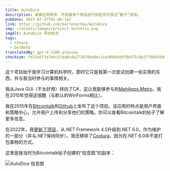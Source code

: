 ```yaml
---
title: AutoDice
description: 桌面应用程序，可连接多个网站进行加密货币投注“骰子”游戏。
pubDate: 2015-07-27T01:46:14Z
link: https://github.com/barrenechea/AutoDice
img: ~/assets/images/project-autodice.png
imgAlt: AutoDice 项目标志
tags:
  - CSharp
  - DotNet6
translatedBy: gpt-4-1106-preview
checksum: fe21a6f3a7ebc51da8cda273d79ba8ec1ce39668a8f9b475c0e2f7868f0dd221
---
```



这个项目始于我学习计算机科学时，那时它只是我第一次尝试创建一些实用的东西，并与我当时参与的事情相关。

我从Java GUI（不太好用）转向了C#，这让我能够参与到[MahApps.Metro](https://mahapps.com/)，我在2015年觉得这很酷（与默认的WinForms相比）。

我在2015年在[Bitcointalk](https://bitcointalk.org/index.php?topic=1135816.0)和[Github](https://github.com/barrenechea/AutoDice)上发布了这个项目。该应用的特点是用户界面和策略中心，允许用户上传和分享他们的策略。你可以查看Bitcointalk的帖子了解更多信息。

在2022年，我[更新了项目](https://github.com/barrenechea/AutoDice/commit/194cb75cbf924faa50528c8da1b259b2f51213f1)，从.NET Framework 4.5升级到.NET 6.0，作为维护的一部分（并与.NET保持同步）。我还移除了[Costura](https://github.com/Fody/Costura)，因为在.NET 6.0中不是打包事物的方式。

这里是我当时为Bitcointalk帖子创建的“信息图”的副本：

<Image src={FooterImage} alt="AutoDice 信息图" width={800} format="webp" />
